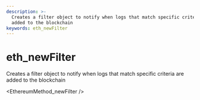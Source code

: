 ```yaml
---
description: >-
  Creates a filter object to notify when logs that match specific criteria are
  added to the blockchain
keywords: eth_newFilter
---
```

# eth_newFilter

Creates a filter object to notify when logs that match specific criteria are added to the blockchain


<EthereumMethod_newFilter />
